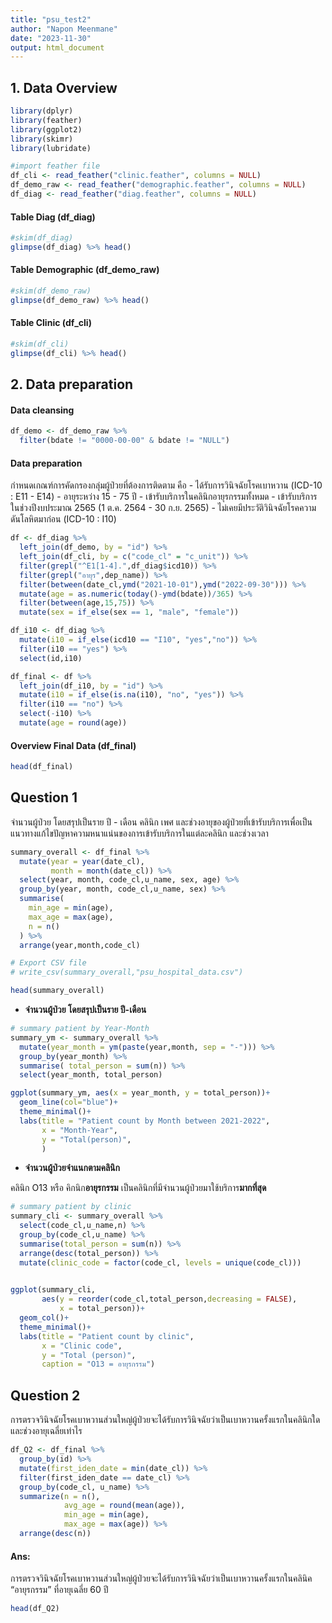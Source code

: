 ```yaml
---
title: "psu_test2"
author: "Napon Meenmane"
date: "2023-11-30"
output: html_document
---
```


## **1. Data Overview**

```r
library(dplyr)
library(feather)
library(ggplot2)
library(skimr)
library(lubridate)

#import feather file
df_cli <- read_feather("clinic.feather", columns = NULL)
df_demo_raw <- read_feather("demographic.feather", columns = NULL)
df_diag <- read_feather("diag.feather", columns = NULL)
```


#### **Table Diag** (df_diag)

```r
#skim(df_diag)
glimpse(df_diag) %>% head()
```


#### **Table Demographic** (df_demo_raw)

```r
#skim(df_demo_raw)
glimpse(df_demo_raw) %>% head()
```


#### **Table Clinic** (df_cli)

```r
#skim(df_cli)
glimpse(df_cli) %>% head()
```


## **2. Data preparation**

#### **Data cleansing**
```r
df_demo <- df_demo_raw %>%  
  filter(bdate != "0000-00-00" & bdate != "NULL") 
```

#### **Data preparation**
กำหนดเกณฑ์การคัดกรองกลุ่มผู้ป่วยที่ต้องการติดตาม คือ
-	ได้รับการวินิจฉัยโรคเบาหวาน (ICD-10 : E11 - E14)
-	อายุระหว่าง 15 - 75 ปี 
-	เข้ารับบริการในคลินิกอายุรกรรมทั้งหมด
-	เข้ารับบริการในช่วงปีงบประมาณ 2565 (1 ต.ค. 2564 - 30 ก.ย. 2565)
-	ไม่เคยมีประวัติวินิจฉัยโรคความดันโลหิตมาก่อน (ICD-10 : I10)

```r
df <- df_diag %>%
  left_join(df_demo, by = "id") %>%
  left_join(df_cli, by = c("code_cl" = "c_unit")) %>%
  filter(grepl("^E1[1-4].",df_diag$icd10)) %>%
  filter(grepl("อายุร",dep_name)) %>%
  filter(between(date_cl,ymd("2021-10-01"),ymd("2022-09-30"))) %>%
  mutate(age = as.numeric(today()-ymd(bdate))/365) %>%
  filter(between(age,15,75)) %>%
  mutate(sex = if_else(sex == 1, "male", "female"))

df_i10 <- df_diag %>%
  mutate(i10 = if_else(icd10 == "I10", "yes","no")) %>%
  filter(i10 == "yes") %>%
  select(id,i10)

df_final <- df %>%
  left_join(df_i10, by = "id") %>%
  mutate(i10 = if_else(is.na(i10), "no", "yes")) %>%
  filter(i10 == "no") %>%
  select(-i10) %>%
  mutate(age = round(age))


```


#### **Overview Final Data** (df_final)

```r
head(df_final)

```

## **Question 1**
จำนวนผู้ป่วย โดยสรุปเป็นราย ปี - เดือน คลินิก เพศ และช่วงอายุของผู้ป่วยที่เข้ารับบริการเพื่อเป็นแนวทางแก้ไขปัญหาความหนาแน่นของการเข้ารับบริการในแต่ละคลินิก และช่วงเวลา

```r
summary_overall <- df_final %>%
  mutate(year = year(date_cl),
         month = month(date_cl)) %>%
  select(year, month, code_cl,u_name, sex, age) %>%
  group_by(year, month, code_cl,u_name, sex) %>%
  summarise(
    min_age = min(age),
    max_age = max(age),
    n = n()
  ) %>%
  arrange(year,month,code_cl)

# Export CSV file
# write_csv(summary_overall,"psu_hospital_data.csv")

head(summary_overall)
```



- **จำนวนผู้ป่วย โดยสรุปเป็นราย ปี-เดือน**
```r
# summary patient by Year-Month
summary_ym <- summary_overall %>%
  mutate(year_month = ym(paste(year,month, sep = "-"))) %>%
  group_by(year_month) %>%
  summarise( total_person = sum(n)) %>%
  select(year_month, total_person) 

ggplot(summary_ym, aes(x = year_month, y = total_person))+
  geom_line(col="blue")+
  theme_minimal()+
  labs(title = "Patient count by Month between 2021-2022",
       x = "Month-Year",
       y = "Total(person)",
       )
```

- **จำนวนผู้ป่วยจำแนกตามคลินิก**

คลินิก O13 หรือ คิกนิก**อายุรกรรม** เป็นคลินิกที่มีจำนวนผู้ป่วยมาใช้บริการ**มากที่สุด**
```r
# summary patient by clinic
summary_cli <- summary_overall %>%
  select(code_cl,u_name,n) %>%
  group_by(code_cl,u_name) %>%
  summarise(total_person = sum(n)) %>%
  arrange(desc(total_person)) %>%
  mutate(clinic_code = factor(code_cl, levels = unique(code_cl)))
  

ggplot(summary_cli, 
       aes(y = reorder(code_cl,total_person,decreasing = FALSE),
           x = total_person))+
  geom_col()+
  theme_minimal()+
  labs(title = "Patient count by clinic",
       x = "Clinic code",
       y = "Total (person)",
       caption = "O13 = อายุรกรรม")
```


## **Question 2**
การตรวจวินิจฉัยโรคเบาหวานส่วนใหญ่ผู้ป่วยจะได้รับการวินิจฉัยว่าเป็นเบาหวานครั้งแรกในคลินิกใด และช่วงอายุเฉลี่ยเท่าไร
```r
df_Q2 <- df_final %>%
  group_by(id) %>%
  mutate(first_iden_date = min(date_cl)) %>%
  filter(first_iden_date == date_cl) %>%
  group_by(code_cl, u_name) %>%
  summarize(n = n(),
            avg_age = round(mean(age)),
            min_age = min(age),
            max_age = max(age)) %>%
  arrange(desc(n))


```

#### **Ans: **
การตรวจวินิจฉัยโรคเบาหวานส่วนใหญ่ผู้ป่วยจะได้รับการวินิจฉัยว่าเป็นเบาหวานครั้งแรกในคลินิค "อายุรกรรม" 
ที่อายุเฉลี่ย 60 ปี
```r

head(df_Q2)
```


